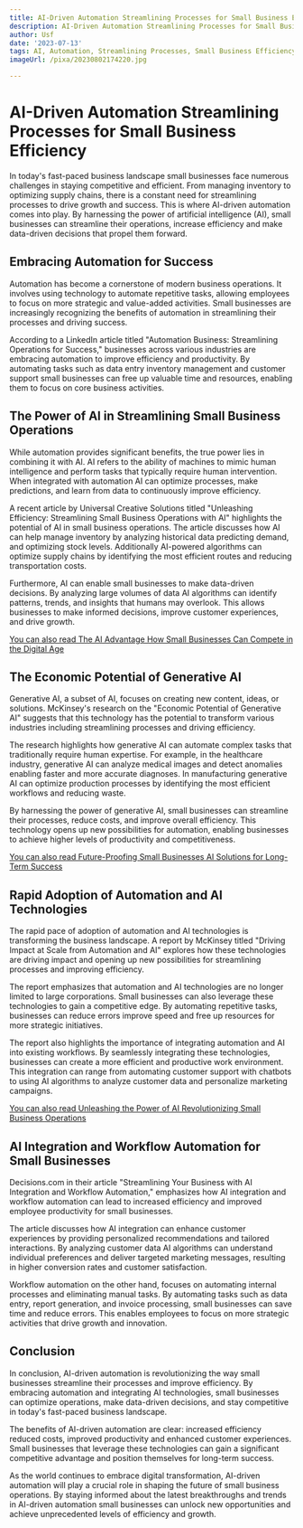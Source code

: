 ```yaml
---
title: AI-Driven Automation Streamlining Processes for Small Business Efficiency
description: AI-Driven Automation Streamlining Processes for Small Business Efficiency
author: Usf
date: '2023-07-13'
tags: AI, Automation, Streamlining Processes, Small Business Efficiency
imageUrl: /pixa/20230802174220.jpg

---
```

# AI-Driven Automation Streamlining Processes for Small Business Efficiency

In today's fast-paced business landscape small businesses face numerous challenges in staying competitive and efficient. From managing inventory to optimizing supply chains, there is a constant need for streamlining processes  to drive growth and success. This is where AI-driven automation comes into play. By harnessing the power of artificial intelligence (AI),  small businesses can streamline their  operations, increase efficiency and make data-driven decisions that propel them  forward.

## Embracing Automation for Success

Automation has become a cornerstone of modern business operations. It involves using technology to automate repetitive tasks, allowing employees to focus on more strategic and value-added  activities. Small businesses are increasingly  recognizing the benefits of automation in streamlining their  processes and driving success.

According to a  LinkedIn article titled "Automation Business: Streamlining Operations for Success,"  businesses across  various industries are embracing automation to improve efficiency and productivity. By automating tasks  such as data entry inventory management and customer support small businesses can free up valuable time and resources, enabling them to focus on core business activities.

## The Power of AI in Streamlining Small Business Operations

While automation provides significant benefits, the true power lies in combining it  with AI.  AI refers to the ability of machines to mimic human intelligence and perform tasks that  typically require human intervention. When integrated with automation AI can optimize processes, make predictions,  and learn from data to continuously improve efficiency.

A recent article by Universal Creative Solutions titled "Unleashing Efficiency: Streamlining Small  Business Operations  with AI" highlights the potential of AI in small business operations. The article discusses how AI can help manage inventory  by analyzing historical data  predicting demand, and optimizing stock levels. Additionally AI-powered  algorithms can optimize supply chains by identifying the most efficient routes and  reducing transportation costs.

Furthermore,  AI can enable  small businesses to make data-driven decisions. By analyzing large volumes of data AI algorithms  can identify patterns,  trends, and insights that humans may overlook.  This allows businesses to make informed  decisions, improve customer experiences, and drive growth.

[You can also read The AI Advantage How Small Businesses  Can  Compete in the Digital Age](The%20AI%20Advantage%20How%20Small%20Businesses%20Can%20Compete%20in%20the%20Digital%20Age)


## The Economic Potential of Generative AI

Generative AI, a subset of AI, focuses on creating new content, ideas, or solutions. McKinsey's  research on the "Economic Potential  of  Generative AI" suggests that this technology has the potential to transform various industries including streamlining processes and driving efficiency.

The  research highlights how  generative AI can automate complex tasks that traditionally require human expertise. For example, in the healthcare industry, generative AI  can analyze medical  images and detect anomalies enabling faster and more accurate diagnoses. In manufacturing generative AI can optimize production processes by identifying the most efficient workflows and reducing waste.

By  harnessing the power of generative AI, small businesses can streamline their  processes, reduce costs, and improve overall efficiency. This technology opens up new possibilities for automation, enabling businesses to achieve higher levels of productivity and competitiveness.

[You can also read  Future-Proofing Small Businesses AI Solutions for Long-Term Success](Future-Proofing%20Small%20Businesses%20AI%20Solutions%20for%20Long-Term%20Success)


##  Rapid Adoption of  Automation and AI Technologies

The rapid pace of adoption of automation and AI technologies is transforming the business landscape. A report  by McKinsey titled  "Driving  Impact at  Scale from Automation and AI" explores how these technologies are driving impact and opening up new possibilities for streamlining  processes  and improving efficiency.

The report emphasizes that  automation and AI technologies are no  longer limited to large corporations. Small  businesses can also  leverage  these technologies to gain  a competitive edge. By automating repetitive tasks, businesses  can  reduce errors improve speed  and free up resources for more strategic initiatives.

The report also highlights the importance of integrating automation and AI  into  existing workflows. By  seamlessly integrating these technologies, businesses  can create a more efficient and productive work environment. This  integration can range from automating  customer support with chatbots to using AI algorithms to analyze customer data and personalize marketing campaigns.

[You can also read Unleashing  the  Power of AI Revolutionizing Small Business Operations](Unleashing%20the%20Power%20of%20AI%20Revolutionizing%20Small%20Business%20Operations)


## AI Integration and Workflow Automation for Small  Businesses

Decisions.com in their  article "Streamlining Your Business with AI Integration and Workflow Automation,"  emphasizes how AI integration and workflow automation can lead to increased efficiency and improved employee productivity for  small businesses.

The article discusses how AI integration can  enhance customer experiences by providing personalized  recommendations and tailored interactions. By analyzing customer data AI algorithms can understand individual  preferences and deliver  targeted marketing messages, resulting in higher  conversion rates and customer satisfaction.

Workflow automation on the other hand, focuses  on automating internal processes and  eliminating manual tasks. By automating tasks such as data entry, report generation, and  invoice processing, small businesses can save time  and reduce errors. This enables employees to focus on more strategic  activities that  drive growth and innovation.

## Conclusion

In conclusion, AI-driven automation is revolutionizing the way small businesses streamline their processes and improve efficiency. By embracing automation  and integrating AI technologies, small businesses can optimize operations, make data-driven decisions, and stay competitive in today's fast-paced  business landscape.

The benefits of  AI-driven automation are clear: increased efficiency reduced  costs, improved productivity and enhanced customer experiences.  Small  businesses  that leverage these technologies can gain a significant competitive advantage and position themselves for long-term success.

As the world continues to embrace digital transformation, AI-driven automation will play a crucial role in shaping the future of small business operations. By staying informed about the latest breakthroughs  and trends in AI-driven automation small businesses can unlock new opportunities and  achieve  unprecedented levels of efficiency and growth.